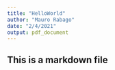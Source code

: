 ```yaml
---
title: "HelloWorld"
author: "Mauro Rabago"
date: "2/4/2021"
output: pdf_document
---
```


## This is a markdown file

